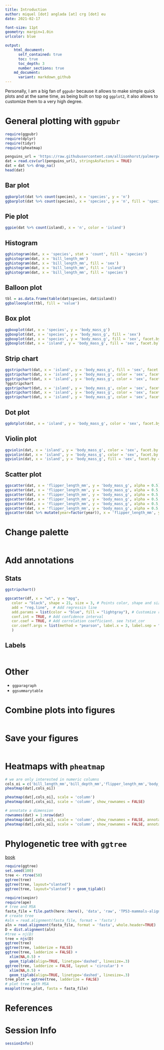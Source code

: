 ```yaml
---
title: Introduction
author: miquel [dot] anglada [at] crg [dot] eu
date: 2021-02-17

font-size: 11pt
geometry: margin=1.0in
urlcolor: blue

output:
    html_document:
      self_contained: true
      toc: true
      toc_depth: 3
      number_sections: true
    md_document:
      variant: markdown_github
---
```


Personally, I am a big fan of `ggpubr` because it allows to make simple quick plots
and at the same time, as being built on top og `ggplot2`, it also allows to customize them
to a very high degree.

# General plotting with `ggpubr`

```r
require(ggpubr)
require(dplyr)
require(tidyr)
require(pheatmap)

penguins_url = 'https://raw.githubusercontent.com/allisonhorst/palmerpenguins/master/inst/extdata/penguins.csv'
dat = read.csv(url(penguins_url), stringsAsFactors = TRUE)
dat = dat %>% drop_na()
head(dat)
```
## Bar plot
```r
ggbarplot(dat %>% count(species), x = 'species', y = 'n')
ggbarplot(dat %>% count(species), x = 'species', y = 'n', fill = 'species')
```

## Pie plot
```r
ggpie(dat %>% count(island), x = 'n', color = 'island')
```

## Histogram
```r
gghistogram(dat, x = 'species', stat = 'count', fill = 'species')
gghistogram(dat, x = 'bill_length_mm')
gghistogram(dat, x = 'bill_length_mm', fill = 'sex')
gghistogram(dat, x = 'bill_length_mm', fill = 'island')
gghistogram(dat, x = 'bill_length_mm', fill = 'species')
```
## Balloon plot
```r
tbl = as.data.frame(table(dat$species, dat$island))
ggballoonplot(tbl, fill = 'value')
```

## Box plot
```r
ggboxplot(dat, x = 'species', y = 'body_mass_g')
ggboxplot(dat, x = 'species', y = 'body_mass_g', fill = 'sex')
ggboxplot(dat, x = 'species', y = 'body_mass_g', fill = 'sex', facet.by = 'island')
ggboxplot(dat, x = 'island', y = 'body_mass_g', fill = 'sex', facet.by = 'species')
```
## Strip chart
```r
ggstripchart(dat, x = 'island', y = 'body_mass_g', fill = 'sex', facet.by = 'species')
ggstripchart(dat, x = 'island', y = 'body_mass_g', color = 'sex', facet.by = 'species', alpha = 0.5)
ggstripchart(dat, x = 'island', y = 'body_mass_g', color = 'sex', facet.by = 'species', alpha = 0.5, position = position_jitterdodge())
?ggstripchart
ggstripchart(dat, x = 'island', y = 'body_mass_g', color = 'sex', facet.by = 'species', alpha = 0.5, position = position_jitterdodge(), add = 'median_iqr')
ggstripchart(dat, x = 'island', y = 'body_mass_g', color = 'sex', facet.by = 'species', alpha = 0.5, position = position_jitterdodge(), add = 'median_iqr', add.params = list(color='black'))
ggstripchart(dat, x = 'island', y = 'body_mass_g', color = 'sex', facet.by = 'species', alpha = 0.5, position = position_jitterdodge(), add = 'median_iqr', add.params = list(color='black', group='sex', size=0.2))
```
## Dot plot
```r
ggdotplot(dat, x = 'island', y = 'body_mass_g', color = 'sex', facet.by = 'species', alpha = 0.5, position = position_jitterdodge(), add = 'median_iqr', add.params = list(color='black', group='sex', size=0.2))
```
## Violin plot
```r
ggviolin(dat, x = 'island', y = 'body_mass_g', color = 'sex', facet.by = 'species', alpha = 0.5, position = position_jitterdodge(), add = 'median_iqr', add.params = list(color='black', group='sex', size=0.2))
ggviolin(dat, x = 'island', y = 'body_mass_g', color = 'sex', facet.by = 'species', alpha = 0.5, add = 'median_iqr', add.params = list(color='black', group='sex', size=0.2))
ggviolin(dat, x = 'island', y = 'body_mass_g', fill = 'sex', facet.by = 'species', alpha = 0.5, add = 'median_iqr', add.params = list(color='black', group='sex', size=0.2))
```
## Scatter plot
```r
ggscatter(dat, x = 'flipper_length_mm', y = 'body_mass_g', alpha = 0.5)
ggscatter(dat, x = 'flipper_length_mm', y = 'body_mass_g', alpha = 0.5, color = 'island')
ggscatter(dat, x = 'flipper_length_mm', y = 'body_mass_g', alpha = 0.5, color = 'sex')
ggscatter(dat, x = 'flipper_length_mm', y = 'body_mass_g', alpha = 0.5, color = 'year')
ggscatter(dat, x = 'flipper_length_mm', y = 'body_mass_g', alpha = 0.5, color = 'year') + theme(legend.key.width=unit(1,"cm")) 
ggscatter(dat, x = 'flipper_length_mm', y = 'body_mass_g', alpha = 0.5, color = 'year') + theme(legend.key.width=unit(1,"cm")) 
ggscatter(dat %>% mutate(year=factor(year)), x = 'flipper_length_mm', y = 'body_mass_g', alpha = 0.5, color = 'year') + theme(legend.key.width=unit(1,"cm")) 
```

# Change palette
```r

```


# Add annotations
## Stats
```r
ggstripchart()
```

```r
ggscatter(df, x = "wt", y = "mpg",
   color = "black", shape = 21, size = 3, # Points color, shape and size
   add = "reg.line",  # Add regressin line
   add.params = list(color = "blue", fill = "lightgray"), # Customize reg. line
   conf.int = TRUE, # Add confidence interval
   cor.coef = TRUE, # Add correlation coefficient. see ?stat_cor
   cor.coeff.args = list(method = "pearson", label.x = 3, label.sep = "\n")
   )
```
## Labels
```r
```

# Other
- `ggparagraph`
- `ggsummarytable`

# Combine plots into figures
```r
```

# Save your figures
```r
```

# Heatmaps with `pheatmap`
```r
# we are only interested in numeric columns
cols_oi = c('bill_length_mm','bill_depth_mm','flipper_length_mm','body_mass_g')
pheatmap(dat[,cols_oi])

pheatmap(dat[,cols_oi], scale = 'column')
pheatmap(dat[,cols_oi], scale = 'column', show_rownames = FALSE)

# annotate a dimension
rownames(dat) = 1:nrow(dat)
pheatmap(dat[,cols_oi], scale = 'column', show_rownames = FALSE, annotation_row = dat[,'species',drop=FALSE])
pheatmap(dat[,cols_oi], scale = 'column', show_rownames = FALSE, annotation_row = dat[,c('species','island'),drop=FALSE])
```

# Phylogenetic tree with `ggtree`
[book](https://guangchuangyu.github.io/ggtree-book/chapter-ggtree.html)
```r
require(ggtree)
set.seed(100)
tree <- rtree(50)
ggtree(tree)
ggtree(tree, layout="slanted")
ggtree(tree, layout="slanted") + geom_tiplab()
```
```r
require(seqinr)
require(ape)
# tree and MSA
fasta_file = file.path(here::here(), 'data', 'raw', 'TP53-mammals-alignment-aa.fa')
# create tree
#aln = read.alignment(fasta_file, format = 'fasta')
aln = read.alignment(fasta_file, format = 'fasta', whole.header=TRUE)
D = dist.alignment(aln)
#tree = nj(D)
tree = njs(D)
ggtree(tree)
ggtree(tree, ladderize = FALSE)
ggtree(tree, ladderize = FALSE) + 
  xlim(NA,0.5) +
  geom_tiplab(align=TRUE, linetype='dashed', linesize=.3)
ggtree(tree, ladderize = FALSE, layout = 'circular') + 
  xlim(NA,0.5) +
  geom_tiplab(align=TRUE, linetype='dashed', linesize=.3)
tree_plot = ggtree(tree, ladderize = FALSE)
# plot tree with MSA
msaplot(tree_plot, fasta = fasta_file)
```

# References

# Session Info
```r
sessionInfo()
```